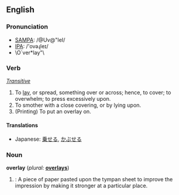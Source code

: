 ==English==

===Pronunciation===
*[[w:SAMPA|SAMPA]]: /@Uv@"leI/
*[[w:IPA|IPA]]: /'ovəɻleɪ/
* \O`ver*lay"\

===Verb===
{{en-infl-irreg|overlay|overlays|overlaying|overlain|overlaid}}  ''[[Transitive]]''

# To [[lay]], or spread, something over or across; hence, to cover; to overwhelm; to press excessively upon.
# To smother with a close covering, or by lying upon.
# (Printing) To put an overlay on.

==== Translations ====
*Japanese: [[乗せる]], [[かぶせる]]

===Noun===
'''overlay'''  (''plural:'' '''[[overlays]]''')
# {{cattag|Printing}}: A piece of paper pasted upon the tympan sheet to improve the impression by making it stronger at a particular place.